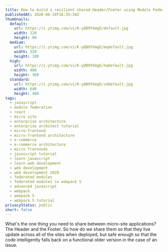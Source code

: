 ```yaml
---
title: How to build a resilient shared Header/Footer using Module Federation
publishedAt: 2020-06-20T16:35:34Z
thumbnails:
  default:
    url: https://i.ytimg.com/vi/K-yQB9YGmgE/default.jpg
    width: 120
    height: 90
  medium:
    url: https://i.ytimg.com/vi/K-yQB9YGmgE/mqdefault.jpg
    width: 320
    height: 180
  high:
    url: https://i.ytimg.com/vi/K-yQB9YGmgE/hqdefault.jpg
    width: 480
    height: 360
  standard:
    url: https://i.ytimg.com/vi/K-yQB9YGmgE/sddefault.jpg
    width: 640
    height: 480
tags:
  - javascript
  - module federation
  - react
  - micro site
  - enterprise architecture
  - enterprise architect tutorial
  - micro-frontend
  - micro-frontend architecture
  - e-commerce
  - e-commerce architecture
  - micro frontends
  - javascript tutorial
  - learn javascript
  - learn web development
  - web development
  - web development 2020
  - federated modules
  - federated modules in webpack 5
  - advanced javascript
  - webpack
  - webpack 5
  - webpack 5 tutorial
privacyStatus: public
short: false
---
```

  
What's the one thing you need to share between micro-site applications? The Header and the Footer. So how do we share them so that they live update across all of the sites when deployed, but safe enough so that the code intelligently falls back on a functional older version in the case of an issue.
